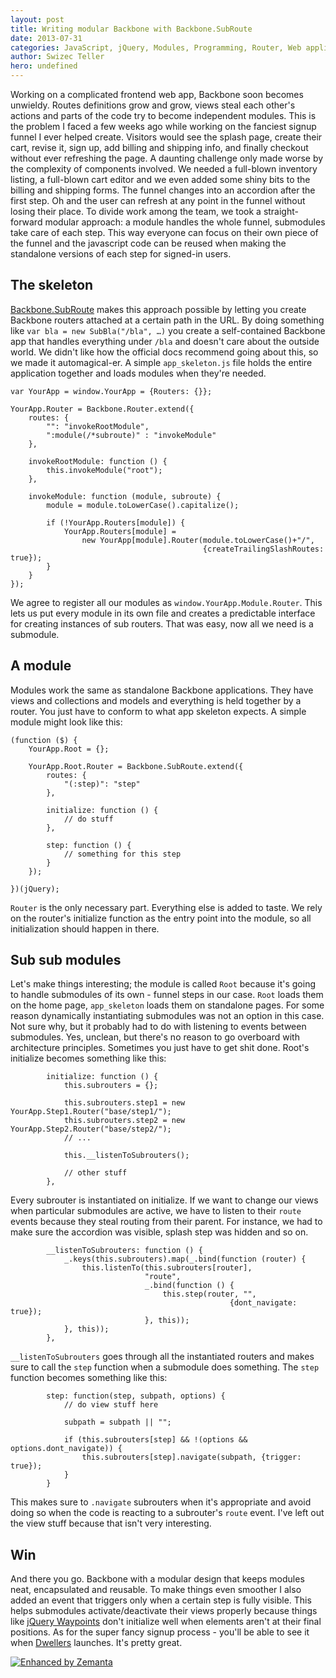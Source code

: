 ```yaml
---
layout: post
title: Writing modular Backbone with Backbone.SubRoute
date: 2013-07-31
categories: JavaScript, jQuery, Modules, Programming, Router, Web application
author: Swizec Teller
hero: undefined
---
```


Working on a complicated frontend web app, Backbone soon becomes unwieldy. Routes definitions grow and grow, views steal each other's actions and parts of the code try to become independent modules. This is the problem I faced a few weeks ago while working on the fanciest signup funnel I ever helped create. Visitors would see the splash page, create their cart, revise it, sign up, add billing and shipping info, and finally checkout without ever refreshing the page. A daunting challenge only made worse by the complexity of components involved. We needed a full-blown inventory listing, a full-blown cart editor and we even added some shiny bits to the billing and shipping forms. The funnel changes into an accordion after the first step. Oh and the user can refresh at any point in the funnel without losing their place. To divide work among the team, we took a straight-forward modular approach: a module handles the whole funnel, submodules take care of each step. This way everyone can focus on their own piece of the funnel and the javascript code can be reused when making the standalone versions of each step for signed-in users.

## The skeleton

[Backbone.SubRoute](http://geekdave.com/2012/04/05/module-specific-subroutes-in-backbone/) makes this approach possible by letting you create Backbone routers attached at a certain path in the URL. By doing something like `var bla = new SubBla("/bla", …)` you create a self-contained Backbone app that handles everything under `/bla` and doesn't care about the outside world. We didn't like how the official docs recommend going about this, so we made it automagical-er. A simple `app_skeleton.js` file holds the entire application together and loads modules when they're needed.

    var YourApp = window.YourApp = {Routers: {}};

    YourApp.Router = Backbone.Router.extend({
        routes: {
            "": "invokeRootModule",
            ":module(/*subroute)" : "invokeModule"
        },

        invokeRootModule: function () {
            this.invokeModule("root");
        },

        invokeModule: function (module, subroute) {
            module = module.toLowerCase().capitalize();

            if (!YourApp.Routers[module]) {
                YourApp.Routers[module] = 
                    new YourApp[module].Router(module.toLowerCase()+"/",
                                               {createTrailingSlashRoutes: true});
            }
        }
    });

We agree to register all our modules as `window.YourApp.Module.Router`. This lets us put every module in its own file and creates a predictable interface for creating instances of sub routers. That was easy, now all we need is a submodule.

## A module

Modules work the same as standalone Backbone applications. They have views and collections and models and everything is held together by a router. You just have to conform to what app skeleton expects. A simple module might look like this:

    (function ($) {
        YourApp.Root = {};

        YourApp.Root.Router = Backbone.SubRoute.extend({
            routes: {
                "(:step)": "step"
            },

            initialize: function () {
                // do stuff
            },

            step: function () {
                // something for this step
            }
        });

    })(jQuery);

`Router` is the only necessary part. Everything else is added to taste. We rely on the router's initialize function as the entry point into the module, so all initialization should happen in there.

## Sub sub modules

Let's make things interesting; the module is called `Root` because it's going to handle submodules of its own - funnel steps in our case. `Root` loads them on the home page, `app_skeleton` loads them on standalone pages. For some reason dynamically instantiating submodules was not an option in this case. Not sure why, but it probably had to do with listening to events between submodules. Yes, unclean, but there's no reason to go overboard with architecture principles. Sometimes you just have to get shit done. Root's initialize becomes something like this:

            initialize: function () {
                this.subrouters = {};

                this.subrouters.step1 = new YourApp.Step1.Router("base/step1/");
                this.subrouters.step2 = new YourApp.Step2.Router("base/step2/");
                // ...

                this.__listenToSubrouters();

                // other stuff
            },

Every subrouter is instantiated on initialize. If we want to change our views when particular submodules are active, we have to listen to their `route` events because they steal routing from their parent. For instance, we had to make sure the accordion was visible, splash step was hidden and so on.

            __listenToSubrouters: function () {
                _.keys(this.subrouters).map(_.bind(function (router) {
                    this.listenTo(this.subrouters[router], 
                                  "route", 
                                  _.bind(function () { 
                                      this.step(router, "", 
                                                     {dont_navigate: true}); 
                                  }, this));
                }, this));
            },

`__listenToSubrouters` goes through all the instantiated routers and makes sure to call the `step` function when a submodule does something. The `step` function becomes something like this:

            step: function(step, subpath, options) {
                // do view stuff here

                subpath = subpath || "";

                if (this.subrouters[step] && !(options && options.dont_navigate)) {
                    this.subrouters[step].navigate(subpath, {trigger: true});
                }
            }

This makes sure to `.navigate` subrouters when it's appropriate and avoid doing so when the code is reacting to a subrouter's `route` event. I've left out the view stuff because that isn't very interesting.

## Win

And there you go. Backbone with a modular design that keeps modules neat, encapsulated and reusable. To make things even smoother I also added an event that triggers only when a certain step is fully visible. This helps submodules activate/deactivate their views properly because things like [jQuery Waypoints](http://imakewebthings.com/jquery-waypoints/) don't initialize well when elements aren't at their final positions. As for the super fancy signup process - you'll be able to see it when [Dwellers](http://www.dwellers.com/) launches. It's pretty great.

[![Enhanced by Zemanta](http://img.zemanta.com/zemified_e.png?x-id=80eafc50-068a-4f40-acaf-a20b7ce2ed15)](http://www.zemanta.com/?px "Enhanced by Zemanta")
